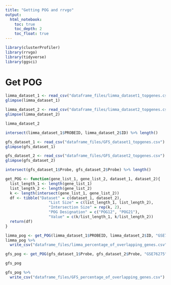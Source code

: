 ```yaml
---
title: "Getting POG and rrvgo"
output: 
  html_notebook:
    toc: true
    toc_depth: 2
    toc_float: true
---
```


```r
library(clusterProfiler)
library(rrvgo)
library(tidyverse)
library(ggsci)
```

# Get POG

```r
limma_dataset_1 <- read_csv("dataframe_files/limma_dataset1_topgenes.csv")
glimpse(limma_dataset_1)
```


```r
limma_dataset_2 <- read_csv("dataframe_files/limma_dataset2_topgenes.csv")
glimpse(limma_dataset_2)
```

```r
limma_dataset_2
```


```r
intersect(limma_dataset_1$PROBEID, limma_dataset_2$ID) %>% length()
```


```r
gfs_dataset_1 <- read_csv("dataframe_files/GFS_dataset1_topgenes.csv")
glimpse(gfs_dataset_1)
```

```r
gfs_dataset_2 <- read_csv("dataframe_files/GFS_dataset2_topgenes.csv")
glimpse(gfs_dataset_2)
```

```r
intersect(gfs_dataset_1$Probe, gfs_dataset_2$Probe) %>% length()
```


```r
get_POG <- function(gene_list_1, gene_list_2, dataset_1, dataset_2){
  list_length_1 <- length(gene_list_1)
  list_length_2 <- length(gene_list_2)
  k <- length(intersect(gene_list_1, gene_list_2))
  df <- tibble("Dataset" = c(dataset_1, dataset_2),
                   "List Size" = c(list_length_1, list_length_2),
                   "Intersection Size" = rep(k, 2),
                   "POG Designation" = c("POG12", "POG21"), 
                   "Value" = c(k/list_length_1, k/list_length_2))
  return(df)
}
```

```r
limma_pog <- get_POG(limma_dataset_1$PROBEID, limma_dataset_2$ID, "GSE76275", "GSE43358")
limma_pog %>% 
  write_csv("dataframe_files/limma_percentage_of_overlapping_genes.csv")
```


```r
gfs_pog <- get_POG(gfs_dataset_1$Probe, gfs_dataset_2$Probe, "GSE76275", "GSE43358")

gfs_pog

gfs_pog %>% 
  write_csv("dataframe_files/GFS_percentage_of_overlapping_genes.csv")
```

